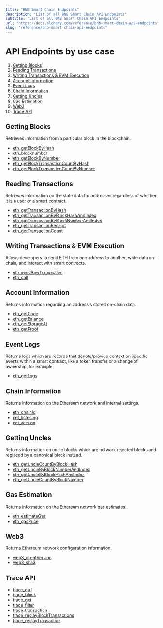 ```yaml
---
title: "BNB Smart Chain Endpoints"
description: "List of all BNB Smart Chain API Endpoints"
subtitle: "List of all BNB Smart Chain API Endpoints"
url: "https://docs.alchemy.com/reference/bnb-smart-chain-api-endpoints"
slug: "reference/bnb-smart-chain-api-endpoints"
---
```


# API Endpoints by use case

1. [Getting Blocks](#getting-blocks)
2. [Reading Transactions](#reading-transactions)
3. [Writing Transactions & EVM Execution](#writing-transactions--evm-execution)
4. [Account Information](#account-information)
5. [Event Logs](#event-logs)
6. [Chain Information](#chain-information)
7. [Getting Uncles](#getting-uncles)
8. [Gas Estimation](#gas-estimation)
9. [Web3](#web3)
10. [Trace API](#trace-api)

## Getting Blocks

Retrieves information from a particular block in the blockchain.

* [eth\_getBlockByHash](/reference/eth-getblockbyhash-bnb)
* [eth\_blocknumber](/reference/eth-blocknumber-bnb)
* [eth\_getBlockByNumber](/reference/eth-getblockbynumber-bnb)
* [eth\_getBlockTransactionCountByHash](/reference/eth-getblocktransactioncountbyhash-bnb)
* [eth\_getBlockTransactionCountByNumber](/reference/eth-getblocktransactioncountbynumber-bnb)

## Reading Transactions

Retrieves information on the state data for addresses regardless of whether it is a user or a smart contract.

* [eth\_getTransactionByHash](/reference/eth-gettransactionbyhash-bnb)
* [eth\_getTransactionByBlockHashAndIndex](/reference/eth-gettransactionbyblockhashandindex-bnb)
* [eth\_getTransactionByBlockNumberAndIndex](/reference/eth-gettransactionbyblocknumberandindex-bnb)
* [eth\_getTransactionReceipt](/reference/eth-gettransactionreceipt-bnb)
* [eth\_getTransactionCount](/reference/eth-gettransactioncount-bnb)

## Writing Transactions & EVM Execution

Allows developers to send ETH from one address to another, write data on-chain, and interact with smart contracts.

* [eth\_sendRawTransaction](/reference/eth-sendrawtransaction-bnb)
* [eth\_call](/reference/eth-call-bnb)

## Account Information

Returns information regarding an address's stored on-chain data.

* [eth\_getCode](/reference/eth-getcode-bnb)
* [eth\_getBalance](/reference/eth-getbalance-bnb)
* [eth\_getStorageAt](/reference/eth-getstorageat-bnb)
* [eth\_getProof](/reference/eth-getproof-bnb)

## Event Logs

Returns logs which are records that denote/provide context on specific events within a smart contract, like a token transfer or a change of ownership, for example.

* [eth\_getLogs](/reference/eth-getlogs-bnb)

## Chain Information

Returns information on the Ethereum network and internal settings.

* [eth\_chainId](/reference/eth-chainid-bnb)
* [net\_listening](/reference/net-listening-bnb)
* [net\_version](/reference/net-version-bnb)

## Getting Uncles

Returns information on uncle blocks which are network rejected blocks and replaced by a canonical block instead.

* [eth\_getUncleCountByBlockHash](/reference/eth-getunclecountbyblockhash-bnb)
* [eth\_getUncleByBlockNumberAndIndex](/reference/eth-getunclebyblocknumberandindex-bnb)
* [eth\_getUncleByBlockHashAndIndex](/reference/eth-getunclebyblockhashandindex-bnb)
* [eth\_getUncleCountByBlockNumber](/reference/eth-getunclecountbyblocknumber-bnb)

## Gas Estimation

Returns information on the Ethereum network gas estimates.

* [eth\_estimateGas](/reference/eth-estimategas-bnb)
* [eth\_gasPrice](/reference/eth-gasprice-bnb)

## Web3

Returns Ethereum network configuration information.

* [web3\_clientVersion](/reference/web3-clientversion-bnb)
* [web3\_sha3](/reference/web3-sha3-bnb)

## Trace API

* [trace\_call](/reference/trace-call)
* [trace\_block](/reference/trace-block)
* [trace\_get](/reference/trace-get)
* [trace\_filter](/reference/trace-filter)
* [trace\_transaction](/reference/trace-transaction)
* [trace\_replayBlockTransactions](/reference/trace-replayblocktransactions)
* [trace\_replayTransaction](/reference/trace-replaytransaction)
